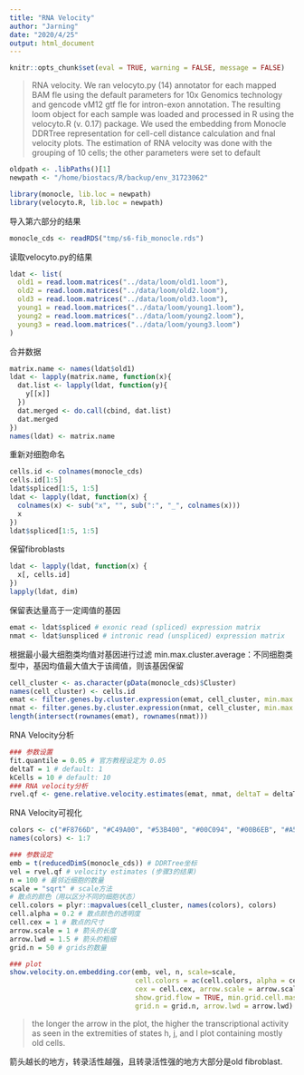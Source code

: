 ---
title: "RNA Velocity"
author: "Jarning"
date: "2020/4/25"
output: html_document
---

```{r, include=FALSE}
knitr::opts_chunk$set(eval = TRUE, warning = FALSE, message = FALSE)
```

> RNA velocity. 
We ran velocyto.py (14) annotator for each mapped BAM fle using the default parameters
for 10x Genomics technology and gencode vM12 gtf fle for intron-exon annotation. The resulting loom object
for each sample was loaded and processed in R using the velocyto.R (v. 0.17) package. We used the embedding
from Monocle DDRTree representation for cell-cell distance calculation and fnal velocity plots. The estimation of RNA velocity was done with the grouping of 10 cells; the other parameters were set to default

```{r}
oldpath <- .libPaths()[1]
newpath <- "/home/biostacs/R/backup/env_31723062"
```

```{r}
library(monocle, lib.loc = newpath)
library(velocyto.R, lib.loc = newpath)
```

导入第六部分的结果

```{r}
monocle_cds <- readRDS("tmp/s6-fib_monocle.rds")
```

读取velocyto.py的结果

```{r}
ldat <- list(
  old1 = read.loom.matrices("../data/loom/old1.loom"),
  old2 = read.loom.matrices("../data/loom/old2.loom"),
  old3 = read.loom.matrices("../data/loom/old3.loom"),
  young1 = read.loom.matrices("../data/loom/young1.loom"),
  young2 = read.loom.matrices("../data/loom/young2.loom"),
  young3 = read.loom.matrices("../data/loom/young3.loom")
)
```

合并数据
```{r}
matrix.name <- names(ldat$old1)
ldat <- lapply(matrix.name, function(x){
  dat.list <- lapply(ldat, function(y){
    y[[x]]
  })
  dat.merged <- do.call(cbind, dat.list)
  dat.merged
})
names(ldat) <- matrix.name
```


重新对细胞命名
```{r}
cells.id <- colnames(monocle_cds)
cells.id[1:5]
ldat$spliced[1:5, 1:5]
ldat <- lapply(ldat, function(x) {
  colnames(x) <- sub("x", "", sub(":", "_", colnames(x)))
  x
})
ldat$spliced[1:5, 1:5]
```

保留fibroblasts
```{r}
ldat <- lapply(ldat, function(x) {
  x[, cells.id]
})
lapply(ldat, dim)
```

保留表达量高于一定阈值的基因
```{r}
emat <- ldat$spliced # exonic read (spliced) expression matrix
nmat <- ldat$unspliced # intronic read (unspliced) expression matrix
```

根据最小最大细胞类均值对基因进行过滤
min.max.cluster.average：不同细胞类型中，基因均值最大值大于该阈值，则该基因保留
```{r, eval=TRUE}
cell_cluster <- as.character(pData(monocle_cds)$Cluster)
names(cell_cluster) <- cells.id
emat <- filter.genes.by.cluster.expression(emat, cell_cluster, min.max.cluster.average = .1)
nmat <- filter.genes.by.cluster.expression(nmat, cell_cluster, min.max.cluster.average = .1)
length(intersect(rownames(emat), rownames(nmat)))
```

RNA Velocity分析
```{r}
### 参数设置
fit.quantile = 0.05 # 官方教程设定为 0.05
deltaT = 1 # default: 1
kCells = 10 # default: 10
### RNA velocity分析
rvel.qf <- gene.relative.velocity.estimates(emat, nmat, deltaT = deltaT, kCells = kCells, fit.quantile = fit.quantile)
```

RNA Velocity可视化
```{r, fig.width=8, fig.height=6}
colors <- c("#F8766D", "#C49A00", "#53B400", "#00C094", "#00B6EB", "#A58AFF", "#FB61D7")
names(colors) <- 1:7

### 参数设定
emb = t(reducedDimS(monocle_cds)) # DDRTree坐标
vel = rvel.qf # velocity estimates (步骤3的结果)
n = 100 # 最邻近细胞的数量
scale = "sqrt" # scale方法
# 散点的颜色（用以区分不同的细胞状态）
cell.colors = plyr::mapvalues(cell_cluster, names(colors), colors)
cell.alpha = 0.2 # 散点颜色的透明度
cell.cex = 1 # 散点的尺寸
arrow.scale = 1 # 箭头的长度
arrow.lwd = 1.5 # 箭头的粗细
grid.n = 50 # grids的数量

### plot
show.velocity.on.embedding.cor(emb, vel, n, scale=scale, 
                               cell.colors = ac(cell.colors, alpha = cell.alpha),
                               cex = cell.cex, arrow.scale = arrow.scale, 
                               show.grid.flow = TRUE, min.grid.cell.mass = 1,
                               grid.n = grid.n, arrow.lwd = arrow.lwd)
```

> the longer the arrow in the plot, the higher the transcriptional activity as seen in the extremities of states h, j, and l plot containing mostly old cells.

箭头越长的地方，转录活性越强，且转录活性强的地方大部分是old fibroblast.
